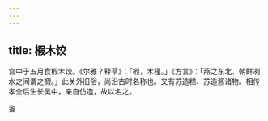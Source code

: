 ```yaml
---
---
---
```

title: 椵木饺
---



宫中于五月食椵木饺。《尔雅？释草》：「椵，木槿。」《方言》：「燕之东北、朝鲜冽水之间谓之椵。」此关外旧俗，尚沿古时名称也。又有苏造糕、苏造酱诸物。相传孝全后生长吴中，亲自仿造，故以名之。

餈